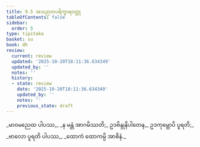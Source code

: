 ```yaml
---
title: 9.5 အသညတပရိက္ခာရဝတ္ထု
tableOfContents: false
sidebar:
  order: 5
type: tipitaka
basket: su
book: dh
review:
  current: review
  updated: '2025-10-20T18:11:36.634349'
  updated_by: ''
  notes: ''
  history:
  - state: review
    date: '2025-10-20T18:11:36.634349'
    updated_by: ''
    notes: ''
    previous_state: draft
---
```



<DynamicBreadcrumb />


<ReviewStatus review={frontmatter.review} showDetails={true} />

<HypothesisAnnotation frontmatter={frontmatter} />

<Division number="121" book="dh" e="ch" v="18" p="31">

<Paragraph number="130" book="dh">
_မာဝမညေထ ပါပဿ,_  
_န မန္တံ အာဂမိဿတိ;_  
ဥဒဗိန္ဒုနိပါတေန,_  
ဥဒကုမ္ဘောပိ ပူရတိ;_  
_ဗာလော ပူရတိ ပါပဿ,_  
_ထောကံ ထောကမ္ပိ အာစိနံ._
</Paragraph>
</Division>